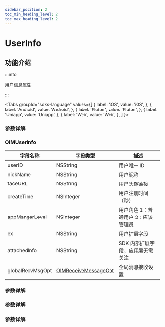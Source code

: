 ```yaml
---
sidebar_position: 2
toc_min_heading_level: 2
toc_max_heading_level: 2
---
```


# UserInfo

## 功能介绍

:::info

用户信息属性

:::

<Tabs
groupId="sdks-language"
values={[
{ label: 'iOS', value: 'iOS', },
{ label: 'Android', value: 'Android', },
{ label: 'Flutter', value: 'Flutter', },
{ label: 'Uniapp', value: 'Uniapp', },
{ label: 'Web', value: 'Web', },
]
}>

<TabItem value="Flutter">

### 参数详解

</TabItem>

<TabItem value="iOS">

### OIMUserInfo

| 字段名称         | 字段类型                                                    | 描述                               |
| ---------------- | ----------------------------------------------------------- | ---------------------------------- |
| userID           | NSString                                                    | 用户唯一 ID                        |
| nickName         | NSString                                                    | 用户昵称                           |
| faceURL          | NSString                                                    | 用户头像链接                       |
| createTime       | NSInteger                                                   | 用户注册时间（秒）                 |
| appMangerLevel   | NSInteger                                                   | 用户角色 1：普通用户 2：应该管理员 |
| ex               | NSString                                                    | 用户扩展字段                       |
| attachedInfo     | NSString                                                    | SDK 内部扩展字段，应用层无需关注   |
| globalRecvMsgOpt | [OIMReceiveMessageOpt](docs/sdks/Enum/GlobalRecvMsgOpt.mdx) | 全局消息接收设置                   |

</TabItem>

<TabItem value="Android">

### 参数详解

</TabItem>

<TabItem value="Web">

### 参数详解

</TabItem>

<TabItem value="Uniapp">

### 参数详解

</TabItem>

</Tabs>
